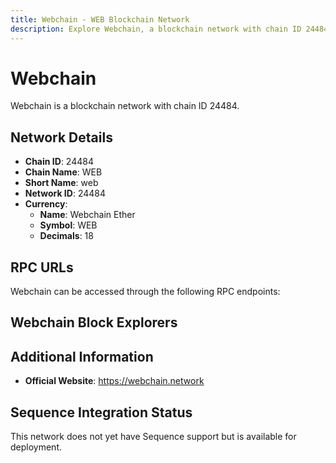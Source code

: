 ```yaml
--- 
title: Webchain - WEB Blockchain Network
description: Explore Webchain, a blockchain network with chain ID 24484. Learn about its native currency, Webchain Ether, and how to interact with the network.
---
```


# Webchain

Webchain is a blockchain network with chain ID 24484.

## Network Details

- **Chain ID**: 24484
- **Chain Name**: WEB
- **Short Name**: web
- **Network ID**: 24484
- **Currency**: 
  - **Name**: Webchain Ether
  - **Symbol**: WEB
  - **Decimals**: 18

## RPC URLs

Webchain can be accessed through the following RPC endpoints:



## Webchain Block Explorers



## Additional Information

- **Official Website**: https://webchain.network

## Sequence Integration Status

This network does not yet have Sequence support but is available for deployment.
